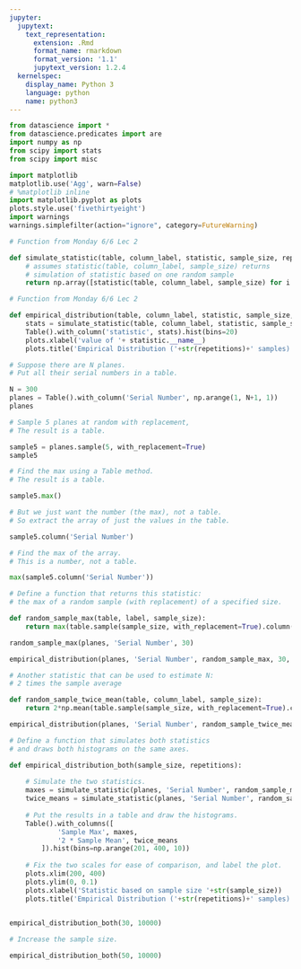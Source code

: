 ```yaml
---
jupyter:
  jupytext:
    text_representation:
      extension: .Rmd
      format_name: rmarkdown
      format_version: '1.1'
      jupytext_version: 1.2.4
  kernelspec:
    display_name: Python 3
    language: python
    name: python3
---
```


```python
from datascience import *
from datascience.predicates import are
import numpy as np
from scipy import stats
from scipy import misc

import matplotlib
matplotlib.use('Agg', warn=False)
# %matplotlib inline
import matplotlib.pyplot as plots
plots.style.use('fivethirtyeight')
import warnings
warnings.simplefilter(action="ignore", category=FutureWarning)
```

```python
# Function from Monday 6/6 Lec 2

def simulate_statistic(table, column_label, statistic, sample_size, repetitions):
    # assumes statistic(table, column_label, sample_size) returns
    # simulation of statistic based on one random sample
    return np.array([statistic(table, column_label, sample_size) for i in range(repetitions)])
```

```python
# Function from Monday 6/6 Lec 2

def empirical_distribution(table, column_label, statistic, sample_size, repetitions):
    stats = simulate_statistic(table, column_label, statistic, sample_size, repetitions)
    Table().with_column('statistic', stats).hist(bins=20)
    plots.xlabel('value of '+ statistic.__name__)
    plots.title('Empirical Distribution ('+str(repetitions)+' samples)')
```

```python
# Suppose there are N planes.
# Put all their serial numbers in a table.

N = 300
planes = Table().with_column('Serial Number', np.arange(1, N+1, 1))
planes
```

```python
# Sample 5 planes at random with replacement, 
# The result is a table.

sample5 = planes.sample(5, with_replacement=True)
sample5
```

```python
# Find the max using a Table method.
# The result is a table.

sample5.max()
```

```python
# But we just want the number (the max), not a table.
# So extract the array of just the values in the table.

sample5.column('Serial Number')
```

```python
# Find the max of the array.
# This is a number, not a table.

max(sample5.column('Serial Number'))
```

```python
# Define a function that returns this statistic:
# the max of a random sample (with replacement) of a specified size.

def random_sample_max(table, label, sample_size):
    return max(table.sample(sample_size, with_replacement=True).column(label))
```

```python
random_sample_max(planes, 'Serial Number', 30)
```

```python
empirical_distribution(planes, 'Serial Number', random_sample_max, 30, 10000)
```

```python
# Another statistic that can be used to estimate N:
# 2 times the sample average

def random_sample_twice_mean(table, column_label, sample_size):
    return 2*np.mean(table.sample(sample_size, with_replacement=True).column(column_label))
```

```python
empirical_distribution(planes, 'Serial Number', random_sample_twice_mean, 30, 10000)
```

```python
# Define a function that simulates both statistics
# and draws both histograms on the same axes.

def empirical_distribution_both(sample_size, repetitions):
    
    # Simulate the two statistics.
    maxes = simulate_statistic(planes, 'Serial Number', random_sample_max, sample_size, repetitions)
    twice_means = simulate_statistic(planes, 'Serial Number', random_sample_twice_mean, sample_size, repetitions)
    
    # Put the results in a table and draw the histograms.
    Table().with_columns([
            'Sample Max', maxes,
            '2 * Sample Mean', twice_means
        ]).hist(bins=np.arange(201, 400, 10))
    
    # Fix the two scales for ease of comparison, and label the plot. 
    plots.xlim(200, 400)
    plots.ylim(0, 0.1)
    plots.xlabel('Statistic based on sample size '+str(sample_size))
    plots.title('Empirical Distribution ('+str(repetitions)+' samples)')
    
```

```python
empirical_distribution_both(30, 10000)
```

```python
# Increase the sample size.

empirical_distribution_both(50, 10000)
```

```python

```
